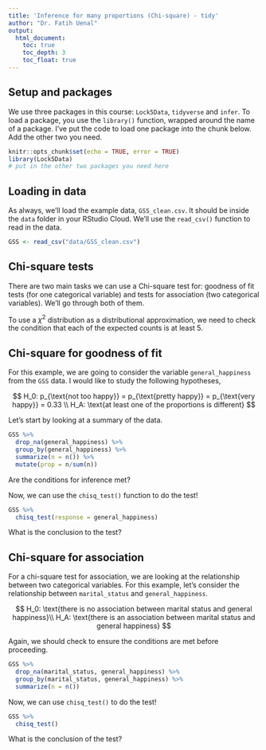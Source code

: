 ```yaml
---
title: 'Inference for many proportions (Chi-square) - tidy'
author: "Dr. Fatih Uenal"
output:
  html_document:
    toc: true
    toc_depth: 3
    toc_float: true
---
```


## Setup and packages

We use three packages in this course: `Lock5Data`, `tidyverse` and `infer`. To load a package, you use the `library()` function, wrapped around the name of a package. I've put the code to load one package into the chunk below. Add the other two you need. 

```r
knitr::opts_chunk$set(echo = TRUE, error = TRUE)
library(Lock5Data)
# put in the other two packages you need here
```

## Loading in data

As always, we'll load the example data, `GSS_clean.csv`. It should be inside the `data` folder in your RStudio Cloud. We'll use the `read_csv()` function to read in the data. 

```r
GSS <- read_csv("data/GSS_clean.csv")
```

## Chi-square tests

There are two main tasks we can use a Chi-square test for: goodness of fit tests (for one categorical variable) and tests for association (two categorical variables). We'll go through both of them. 

To use a $\chi^2$ distribution as a distributional approximation, we need to check the condition that each of the expected counts is at least 5.

## Chi-square for goodness of fit

For this example, we are going to consider the variable `general_happiness` from the `GSS` data. I would like to study the following hypotheses,

$$
H_0: p_{\text{not too happy}} = p_{\text{pretty happy}} = p_{\text{very happy}} = 0.33 \\
H_A: \text{at least one of the proportions is different}
$$


Let's start by looking at a summary of the data. 

```r
GSS %>%
  drop_na(general_happiness) %>%
  group_by(general_happiness) %>%
  summarize(n = n()) %>%
  mutate(prop = n/sum(n))
```

Are the conditions for inference met? 


Now, we can use the `chisq_test()` function to do the test!

```r
GSS %>%
  chisq_test(response = general_happiness)
```


What is the conclusion to the test?


## Chi-square for association

For a chi-square test for association, we are looking at the relationship between two categorical variables. For this example, let's consider the relationship between `marital_status` and `general_happiness`. 

$$
H_0: \text{there is no association between marital status and general happiness}\\
H_A: \text{there is an association between marital status and general happiness}
$$

Again, we should check to ensure the conditions are met before proceeding. 

```r
GSS %>%
  drop_na(marital_status, general_happiness) %>%
  group_by(marital_status, general_happiness) %>%
  summarize(n = n())
```


Now, we can use `chisq_test()` to do the test!

```r
GSS %>%
  chisq_test()
```



What is the conclusion of the test?

